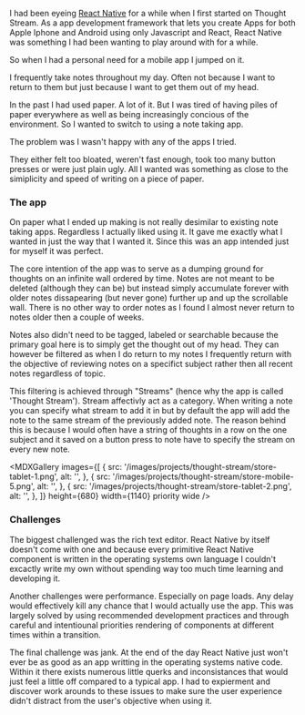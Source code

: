 
<MDXImage
  src="/images/projects/thought-stream/thought-stream_thumbnail_01.jpg"
  width={1140}
  aspectRatio="6/3"
  alt=""
/>

I had been eyeing [React Native](https://reactnative.dev/) for a while when I first started on Thought Stream. As a app development framework that lets you create Apps for both Apple Iphone and Android using only Javascript and React, React Native was something I had been wanting to play around with for a while.

So when I had a personal need for a mobile app I jumped on it.

I frequently take notes throughout my day. Often not because I want to return to them but just because I want to get them out of my head.

In the past I had used paper. A lot of it. But I was tired of having piles of paper everywhere as well as being increasingly concious of the environment. So I wanted to switch to using a note taking app.

The problem was I wasn't happy with any of the apps I tried.

They either felt too bloated, weren't fast enough, took too many button presses or were just plain ugly. All I wanted was something as close to the simiplicity and speed of writing on a piece of paper.

### The app

<MDXImage
  src="/images/projects/thought-stream/store-mobile-4.png"
  height={812}
  width={400}
  aspectRatio="5/9"
  alt=""
  float="right"
/>

On paper what I ended up making is not really desimilar to existing note taking apps. Regardless I actually liked using it. It gave me exactly what I wanted in just the way that I wanted it. Since this was an app intended just for myself it was perfect.

The core intention of the app was to serve as a dumping ground for thoughts on an infinite wall ordered by time. Notes are not meant to be deleted (although they can be) but instead simply accumulate forever with older notes dissapearing (but never gone) further up and up the scrollable wall. There is no other way to order notes as I found I almost never return to notes older then a couple of weeks.

Notes also didn't need to be tagged, labeled or searchable because the primary goal here is to simply get the thought out of my head. They can however be filtered as when I do return to my notes I frequently return with the objective of reviewing notes on a specifict subject rather then all recent notes regardless of topic.

This filtering is achieved through "Streams" (hence why the app is called 'Thought Stream'). Stream affectivly act as a category. When writing a note you can specify what stream to add it in but by default the app will add the note to the same stream of the previously added note. The reason behind this is because I would often have a string of thoughts in a row on the one subject and it saved on a button press to note have to specify the stream on every new note.

<MDXGallery
  images={[
    {
      src: '/images/projects/thought-stream/store-tablet-1.png',
      alt: '',
    },
    {
      src: '/images/projects/thought-stream/store-mobile-5.png',
      alt: '',
    },
    {
      src: '/images/projects/thought-stream/store-tablet-2.png',
      alt: '',
    },
  ]}
  height={680}
  width={1140}
  priority
  wide
/>

### Challenges

The biggest challenged was the rich text editor. React Native by itself doesn't come with one and because every primitive React Native component is written in the operating systems own language I couldn't excactly write my own without spending way too much time learning and developing it.

Another challenges were performance. Especially on page loads. Any delay would effectively kill any chance that I would actually use the app. This was largely solved by using recommended development practices and through careful and intentiounal priorities rendering of components at different times within a transition.

The final challenge was jank. At the end of the day React Native just won't ever be as good as an app writting in the operating systems native code. Within it there exists numerous little querks and inconsistances that would just feel a little off compared to a typical app. I had to expierment and discover work arounds to these issues to make sure the user experience didn't distract from the user's objective when using it.
